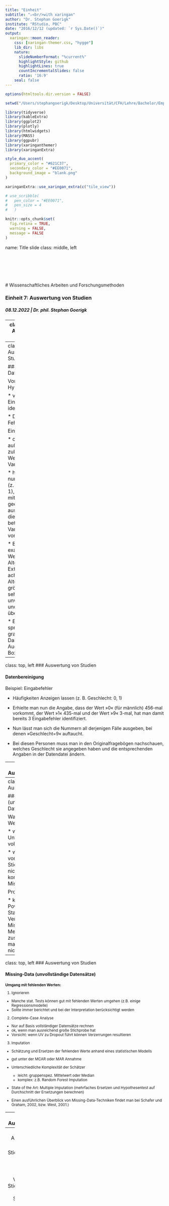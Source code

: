 ```yaml
---
title: "Einheit"
subtitle: "⚔<br/>with xaringan"
author: "Dr. Stephan Goerigk"
institute: "RStudio, PBC"
date: "2016/12/12 (updated: `r Sys.Date()`)"
output:
  xaringan::moon_reader:
    css: [xaringan-themer.css, "hygge"]
    lib_dir: libs
    nature:
      slideNumberFormat: "%current%"
      highlightStyle: github
      highlightLines: true
      countIncrementalSlides: false
      ratio: '16:9'
    seal: false
---
```


```r
options(htmltools.dir.version = FALSE)

setwd("/Users/stephangoerigk/Desktop/Universität/CFH/Lehre/Bachelor/Empirisch-wissenschaftliches Arbeiten/VO_Wissenschaftliches Arbeiten und Forschungsmethoden/WAF_Folien/")

library(tidyverse)
library(kableExtra)
library(ggplot2)
library(plotly)
library(htmlwidgets)
library(MASS)
library(ggpubr)
library(xaringanthemer)
library(xaringanExtra)

style_duo_accent(
  primary_color = "#621C37",
  secondary_color = "#EE0071",
  background_image = "blank.png"
)

xaringanExtra::use_xaringan_extra(c("tile_view"))

# use_scribble(
#   pen_color = "#EE0071",
#   pen_size = 4
#   )

knitr::opts_chunk$set(
  fig.retina = TRUE,
  warning = FALSE,
  message = FALSE
)
```

name: Title slide
class: middle, left
<br><br><br><br><br><br><br>
# Wissenschaftliches Arbeiten und Forschungsmethoden

### Einheit 7: Auswertung von Studien
##### 08.12.2022 | Dr. phil. Stephan Goerigk

---
class: top, left
### Auswertung von Studien

####  Datenauswertung

* Die Auswertung des Untersuchungsmaterials erfolgt nach den Vorgaben des Analyseplans in der Präregistrierung 

* Im Mittelpunkt der Auswertung hypothesenprüfender Untersuchungen stehen statistische Signifikanztests

* Ausgang der Tests ist die Entscheidungsgrundlage dafür, ob die forschungsleitende Hypothese als bestätigt gelten oder abgelehnt werden soll.

* Die inhaltliche Interpretation der Ergebnisse nimmt auf die Theorie Bezug, aus der die Hypothese abgeleitet wurde.  

---
class: top, left
### Auswertung von Studien

####  Datenbereinigung

Vor Beginn der Hypothesenprüfung:

* versuchen, Eingabefehler zu identifizieren

* Datensatz um Fehler bereinigen

Eingabefehler:

* oft Werte, die außerhalb des zulässigen Wertebereichs einer Variablen liegen

* hat eine Variable nur wenige Stufen (z. B. Geschlecht: 0, 1), lässt man sich mit einem geeigneten Befehl ausgeben, wie oft die Werte der betrachteten Variablen vorkommen 

* Bei Variablen ohne exakt festgelegten Wertebereich (z. B. Alter) ist auf Extremwerte zu achten; so sind Altersangaben größer als 100 z. B. sehr unwahrscheinlich und sollten überprüft werden. 

* Extremwerte springen auch bei graphischen Darstellungen ins Auge (Histogramm, Boxplot)

---
class: top, left
### Auswertung von Studien

####  Datenbereinigung

Beispiel: Eingabefehler

* Häufigkeiten Anzeigen lassen (z. B. Geschlecht: 0, 1) 

* Erhielte man nun die Angabe, dass der Wert »0« (für männlich) 456-mal vorkommt, der Wert »1« 435-mal und der Wert »9« 3-mal, hat man damit bereits 3 Eingabefehler identifiziert. 

* Nun lässt man sich die Nummern all derjenigen Fälle ausgeben, bei denen »Geschlecht=9« auftaucht. 

* Bei diesen Personen muss man in den Originalfragebögen nachschauen, welches Geschlecht sie angegeben haben und die entsprechenden Angaben in der Datendatei ändern. 

---
class: top, left
### Auswertung von Studien

####  Datenbereinigung

* Die Datenbereinigung sollte abgeschlossen sein, bevor mit den Hypothesenprüfungen begonnen wird. 

* Stellt sich erst im nachhinein heraus, dass noch gravierende Kodierungs- oder Eingabefehler in den Daten stecken, müssen die Analysen wiederholt werden. 

* Zudem bestünde die Gefahr, beim Bereinigen der Daten bewusst oder unbewusst im Sinne der eigenen Hypothesen vorzugehen. 

* Dies betrifft auch die Frage, welche Fälle wegen fehlender oder fragwürdiger Angaben ggf. ganz aus den Analysen ausgeschlossen werden sollen.

---
class: top, left
### Auswertung von Studien

####  Missing-Data (unvollständige Datensätze)

Wann entstehen fehlende Werte:

* wenn Untersuchungsteilnehmer vollständig ausfallen 

* wenn die ursprünglich vorgesehenen Stichprobenumfänge nicht realisiert werden konnten – entstehen Missing-Data-Probleme.

Probleme:

* kleineres N $\rightarrow$ weniger Power
* größere Standardfehler
* Verzerrungen, wenn Missings mit anderen Merkmalen zusammenhängen
* manche Tests lassen sich nicht rechnen

---
class: top, left
### Auswertung von Studien

####  Missing-Data (unvollständige Datensätze)
<small>

**Umgang mit fehlenden Werten:**

1. Ignorieren
  * Manche stat. Tests können gut mit fehlenden Werten umgehen (z.B. einige Regressionsmodelle)
  * Sollte immer berichtet und bei der Interpretation berücksichtigt werden

2. Complete-Case Analyse
  * Nur auf Basis vollständiger Datensätze rechnen
  * ok, wenn man ausreichend große Stichprobe hat
  * Vorsicht: wenn UV zu Dropout führt können Verzerrungen resultieren

3. Imputation
  * Schätzung und Ersetzen der fehlenden Werte anhand eines statistischen Modells
  * gut unter der MCAR oder MAR Annahme
  * Unterschiedliche Komplexität der Schätzer
    * leicht: gruppenspez. Mittelwert oder Median
    * komplex: z.B. Random Forest Imputation
  * State of the Art: Multiple Imputation (mehrfaches Ersetzen und Hypothesentest auf Durchschnitt der Ersetzungen berechnen)

* Einen ausführlichen Überblick von Missing-Data-Techniken findet man bei Schafer und Graham, 2002, bzw. West, 2001.)

</small>

---
class: top, left
### Auswertung von Studien

####  Stichprobenbeschreibung (die Tabelle 1)

* Hat man die ersten Eingangskontrollen durchlaufen, er- stellt man üblicherweise zunächst eine Stichprobendeskription, bevor man zu den Hypothesentests übergeht.

Hierzu berichtet man für die gängigen sozialstatistischen bzw. soziodemographischen Merkmale ...
  * Geschlecht
  * Alter
  * Familienstand
  * Bildungsgrad, Tätigkeit* Einkommen
  * Wohnort 
  * ...etc.

Wenn das soziodemographische Merkmal numerisch ist:
  * M (SD)
  * Med (IQR)
Wenn das soziodemographische Merkmal kategorial ist:
  * N (%)

---
class: top, left
### Auswertung von Studien

####  Stichprobenbeschreibung (die Tabelle 1)

* Neben allgemeinen soziodemografischen Variablen werden in der Stichprobenbeschreibung auch weitere für das Studienthema relevante Merkmale aufgeführt 

Beispiel: Studie über Computerspiele

* die Computererfahrungen der Probanden 

* durchschnittliche Spielzeit/Woche

* ...
---
class: top, left
### Auswertung von Studien

####  Stichprobenbeschreibung (die Tabelle 1)

Bericht:

* Die dekriptiven Ergebnisse werden in einer Tabelle (Tabelle 1) zusammengefasst

* Werden im Studiendesgin mehrere Gruppen untersicht sollte es eine Spalte pro Gruppe, sowie eine "Gesamt" Spalte geben

* Ggf. können dann auch für jede Stichprobenvariable Signifikanztests berechnet werden, um zu prüfen, ob es Gruppenunterschiede gibt (wären dann Störeinflüsse)

$\rightarrow$ Debatte: Viele Signifikanztests haben hohe alpha-Fehler Kumulierung (deshalb oft nur deskriptive Beschreibung)
 
---
class: top, left
### Hypothesen und Hypothesentests

#### Hypothesentest - To-Do Liste

Zur erfolgreichen Durchführung eines Hypothesentests müssen folgende wichtige Schritte geschehen

1. Austellen von Nullhypothese und Alternativhypothese (Hypothesenpaar)

2. Bestimmung einer zugrundeliegenden Verteilung

3. Festlegung des Annahme- und Ablehnungsbereichs der Nullhypothese (kritischer Wert)

4. Berechnung Teststatistik (Beobachtungswert in auf Wahrscheinlichkeitsverteilung abbilden)
  * z-Wert
  * t-Wert
  * F-Wert
  * $\chi^2$-Wert

5. Vergleich kritischer Wert und Teststatistik

6. Entscheidung: Test signifikant oder nicht signifikant


---
class: top, left
### Hypothesen und Hypothesentests

#### Ein- und Zweiseitige Hypothesen - Graphisch

.pull-left[
.center[
```r
ggplot(data.frame(x = c(-4, 4)), aes(x)) +
    stat_function(fun = dnorm, geom = "area", fill = "steelblue", alpha = .3) +
    stat_function(fun = dnorm,geom = "area", fill = "steelblue", xlim = c(-4, qnorm(.05))) +
  labs(x = "", y = "") +
  annotate(geom = "text", x = -2.5, y = 0.05, label = "5%", size = 6) +
  ggtitle("Linksseitiger Test") +
   theme_classic() +
  theme(text = element_text(size = 25), axis.text.y = element_blank(), axis.ticks.y = element_blank())   
```
]
]
.center[
.pull-right[
```r
ggplot(data.frame(x = c(-4, 4)), aes(x)) +
    stat_function(fun = dnorm, geom = "area", fill = "steelblue", alpha = .3) +
      stat_function(fun = dnorm,geom = "area", fill = "steelblue", xlim = c(qnorm(.95), 4)) +
  labs(x = "", y = "") +
  annotate(geom = "text", x = 2.5, y = 0.05, label = "5%", size = 6) +
  ggtitle("Rechtsseitiger Test") +
   theme_classic() +
  theme(text = element_text(size = 25), axis.text.y = element_blank(), axis.ticks.y = element_blank())   
```
]
]

---
class: top, left
### Hypothesen und Hypothesentests

#### Ein- und Zweiseitige Hypothesen - Graphisch

.center[
```r
ggplot(data.frame(x = c(-4, 4)), aes(x)) +
    stat_function(fun = dnorm, geom = "area", fill = "steelblue", alpha = .3) +
    stat_function(fun = dnorm,geom = "area", fill = "steelblue", xlim = c(qnorm(.975), 4)) +
  stat_function(fun = dnorm,geom = "area", fill = "steelblue", xlim = c(-4, qnorm(.025))) +
  labs(x = "", y = "") +
      annotate(geom = "text", x = -2.5, y = 0.05, label = "2.5%", size = 6) +
    annotate(geom = "text", x = 2.5, y = 0.05, label = "2.5%", size = 6) +
  ggtitle("Zweiseitiger Test") +
   theme_classic() +
  theme(text = element_text(size = 25), axis.text.y = element_blank(), axis.ticks.y = element_blank()) 
```
]

---
class: top, left
### Hypothesen und Hypothesentests

#### Ein- und Zweiseitige Hypothesen - Graphisch

.pull-left[
.center[
```r
ggplot(data.frame(x = c(-4, 4)), aes(x)) +
    stat_function(fun = dnorm, geom = "area", fill = "steelblue", alpha = .3) +
    stat_function(fun = dnorm,geom = "area", fill = "steelblue", xlim = c(qnorm(.975), 4)) +
  stat_function(fun = dnorm,geom = "area", fill = "steelblue", xlim = c(-4, qnorm(.025))) +
  labs(x = "", y = "") +
      annotate(geom = "text", x = -2.5, y = 0.05, label = "2.5%", size = 6) +
    annotate(geom = "text", x = 2.5, y = 0.05, label = "2.5%", size = 6) +
  ggtitle("Zweiseitiger Test") +
    geom_vline(xintercept = qnorm(.025), linetype = "dotted", colour = "red") +
  geom_vline(xintercept = qnorm(.975), linetype = "dotted", colour = "red") +
   theme_classic() +
  theme(text = element_text(size = 25), axis.text.y = element_blank(), axis.ticks.y = element_blank())
```
]
]

.pull-right[
* Erwartungswert: wahrscheinlichster Wert unter Annahme der $H_{0}$ 

Beispiel: 
* $H_{0}$: $𝜇= 173$
* wenn $𝜇= 173$ dann $𝜇-173=0$
* Erwartungswert unter Annahme der $H_{0}$ = 0

* dunkelblaue Fläche: Verwerfungsbereich $H_{0}$
* hellblaue Fläche: Annahmebereich $H_{0}$
]

---
class: top, left
### Hypothesen und Hypothesentests

#### Ein- und Zweiseitige Hypothesen - Graphisch

.pull-left[
.center[
```r
ggplot(data.frame(x = c(-4, 4)), aes(x)) +
    stat_function(fun = dnorm, geom = "area", fill = "steelblue", alpha = .3) +
    stat_function(fun = dnorm,geom = "area", fill = "steelblue", xlim = c(qnorm(.975), 4)) +
  stat_function(fun = dnorm,geom = "area", fill = "steelblue", xlim = c(-4, qnorm(.025))) +
  labs(x = "", y = "") +
      annotate(geom = "text", x = -2.5, y = 0.05, label = "2.5%", size = 6) +
    annotate(geom = "text", x = 2.5, y = 0.05, label = "2.5%", size = 6) +
  ggtitle("Zweiseitiger Test") +
    geom_vline(xintercept = qnorm(.025), linetype = "dotted", colour = "red") +
  geom_vline(xintercept = qnorm(.975), linetype = "dotted", colour = "red") +
   theme_classic() +
  theme(text = element_text(size = 25), axis.text.y = element_blank(), axis.ticks.y = element_blank())   
```
]
]

.pull-right[
* rote Linie: Kritischer Wert

* Um zu glauben, dass $𝜇\neq 173$ $(H_{1})$ muss der beobachtete Wert ausreichend weit vom Erwartungswert der $H_{0}=0$ wegliegen

* Als Schwelle/Entscheidungsgrundlage definiert man einen kritischen Wert

* Dieser liegt oft bei dem Wert, der unter Annahme der Wahrscheinlichkeitsverteilung 5% Auftretenswahrscheinlichkeit hat

In Worten: Der beobachtete Wert ist unter Annahme der $H_{0}$ nur 5% wahrscheinlich, somit ist es auf Basis der Beobachtung unwahrscheinlich, dass die $H_{0}$ zutrifft.
]

---
class: top, left
### Auswertung von Studien

####  Interpretation


* Signifikante Ergebnisse bestätigen (vorläufig) die Theorie 

* nichtsignifikante Ergebnisse schränken ihren Geltungsbereich ein. 

* Die Ergebnisse von Auswertungen, die über die eigentliche Hypothesenprüfung hinausgehen, sind explorativ 

$\rightarrow$ müssen auch in dieser Weise dargestellt werden.


---
class: top, left
### Auswertung von Studien

####  Was gehört in den Methodenteil?

* Neben Stichprobenbeschreibung, Messinstrumenten und Versuchsdurchführung wird im Methodenteil auch auf die Daten- analyse eingegangen

Was sind must-haves:

* Verwendetes Signifikanzniveau
* Verwendete Analysesoftware
* Umgang mit fehlenden Werten
* relevante Transformationen der Daten (Skalierung, Aggregation zu Metavariablen, Zentrierung...)
* Ggf. Korrektur für multiples Testen
* Einordnung: einseitie vs. zweiseitige Tests
* Nennung und Beschreibung der Hypothesentests (in Spezialfällen auch des Auswahlrationals) durchgeführt 
* Zu Beginn: Ggf. kurzer Abschnitt zur  Power-Analyse

---
class: top, left
### Auswertung von Studien

####  Was gehört in den Methodenteil?

**Detailgrad:**

<small>

* Generell wenden wir uns bei der Abfassung eines Forschungs- berichtes an einen methodisch und fachlich vorinformierten Leserkreis. 
* kurz skizieren welchen statistischen Verfahren die erhobenen Daten ausgewertet wurden

* Eine genaue Beschreibung der Methoden wie z. B. die Wiedergabe von Formeln ist hierbei nicht erforderlich

Gängige Methoden:
* Zweifelsfalle genügen für Einzelverfahren Verweise auf einschlägige Statistikbücher/Paper
* Erläuterung wesentlicher Parameter:
  * Welche Variable nahm welche Rolle ein
  * Welche Optionen/Varianten des Verfahrens wurde warum gewählt (z.B.  Pearson vs. Spearman Korrelation)

Eigenentwicklungen oder um relativ neue, wenig bekannte Methoden:
* nachvollziehbar dargestellen
* Genaue Funktionsweise dokumentieren

</small>

---
class: top, left
### Auswertung von Studien

####  Was gehört in den Ergebnisteil?

* Nach der Stichprobenbeschreibung Befunde zu den einzelnen Fragestellungen und Hypothesen berichten. 

* Konsistenz: Strukturierung aus dem Theorieteil übernehmen und die einzelnen Fragestellungen und Theorien in derselben Reihenfolge abarbeiten. 

* Deskriptivstatistische Ergebnisse für Fragestellungen und inferenzstatistische Ergebnisse für Hypothesen werden teils in den Fließtext integriert, teils durch Tabellen und Grafiken veranschaulicht. 

* Dieselbe Information sollte allerdings nicht mehrfach wiederholt werden (außer bei zentralen Befunden).

* Grafiken: lockern den Fließtext auf und sind besonders aufmerksamkeitsträchtig $\rightarrow$ für besonders wichtige Ergebnisse vorsehen

Ziel:

Balance zwischen präziser Information durch zahlreiche statistische Befunde einerseits und flüssiger Lesbarkeit andererseits.

---
class: top, left
### Auswertung von Studien

#### Ergebnisteil: Lesbarkeit

* umfassende Tabellen, die für das Verständnis des Fließtextes nicht zwingend erforderlich sind, in den Anhang auslagern

* Prozentzahlen ganzzahlig runden (auch wenn dann in der Summe manchmal 99% oder 101% resultiert)

* statistische Kennwerte (z. B. Mittelwerte, Standardabweichungen, Korrelationskoeffizienten etc.) mit zwei Nachkommastellen angegeben

* Jede Tabelle und jede Grafik im Fließtext muss fortlaufend nummeriert sein und zudem ohne Kenntnis des Fließtextes verständlich sein. 

---
class: top, left
### Auswertung von Studien

#### Ergebnisteil: Must-haves

* zentrale Deskriptivstatistiken (z.B. Mittelwerte beim Mittelwertsvergleich)
* Größe des in der Untersuchung ermittelten Effekts 
* Konfidenzintervall für diesen Effekt
* p-Werte
* Teststatistiken (ggf. mit Freiheitsgraden)
* Effektstärken (r, Cohens d, $R^2$, $\eta^2$)

* Weitaus strengere Vorschriften at die American Psychological Association (APA) für die Publikation empirischer Studien festgelegt 

---
class: top, left
### Auswertung von Studien

#### Ergebnisteil: Ergebnisse von Hypothesentests

* Korrelation

  * $r$ = 0.13, 95% CI [-0.13, 0.38], $p$ = 0.312, $R^2$ = 0.02

* t-Test

  * $\Delta_{M}$ = -51.46, 95% CI [-104.87, 1.95], $t(49.09)$ = -1.94, $p$ = 0.059; Cohen's d = -0.55, 95% CI [-1.12, 0.02]

* $\chi^2$-Test

  * $r_{G1}=41\%$, $r_{G2}=70\%$, $\chi^2_{79}<.001$

* Regressionsparameter

  * $\beta$ = 0.64, 95% CI [-0.62, 1.89], $t(57)$ = 1.02, $p$ = 0.312

* F-Tests (z.B. ANOVAs)

  * Regressionsmodell: $R^2$ = 0.02, F(1, 57) = 1.04, $p$ = 0.312
  * ANOVA: $F(3, 54)$ = 683.77, $p$ < .001, $\eta^2=0.97$, 95% CI [0.96, 1.00]





